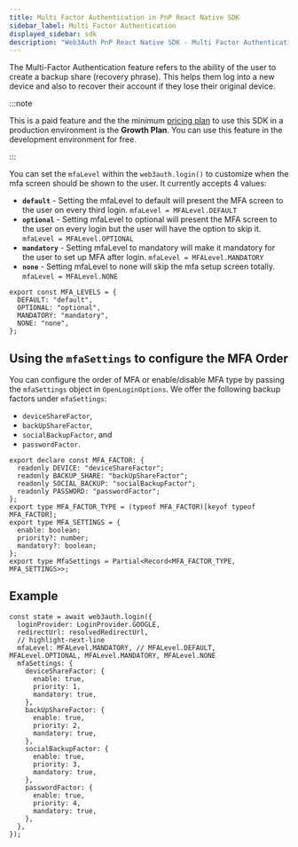 ```yaml
---
title: Multi Factor Authentication in PnP React Native SDK
sidebar_label: Multi Factor Authentication
displayed_sidebar: sdk
description: "Web3Auth PnP React Native SDK - Multi Factor Authentication | Documentation - Web3Auth"
---
```


The Multi-Factor Authentication feature refers to the ability of the user to create a backup share (recovery phrase). This helps them log into a new
device and also to recover their account if they lose their original device.

:::note

This is a paid feature and the the minimum [pricing plan](https://web3auth.io/pricing.html) to use this SDK in a production environment is the
**Growth Plan**. You can use this feature in the development environment for free.

:::

You can set the `mfaLevel` within the `web3auth.login()` to customize when the mfa screen should be shown to the user. It currently accepts 4 values:

- **`default`** - Setting the mfaLevel to default will present the MFA screen to the user on every third login. `mfaLevel = MFALevel.DEFAULT`
- **`optional`** - Setting mfaLevel to optional will present the MFA screen to the user on every login but the user will have the option to skip it.
  `mfaLevel = MFALevel.OPTIONAL`
- **`mandatory`** - Setting mfaLevel to mandatory will make it mandatory for the user to set up MFA after login. `mfaLevel = MFALevel.MANDATORY`
- **`none`** - Setting mfaLevel to none will skip the mfa setup screen totally. `mfaLevel = MFALevel.NONE`

```tsx
export const MFA_LEVELS = {
  DEFAULT: "default",
  OPTIONAL: "optional",
  MANDATORY: "mandatory",
  NONE: "none",
};
```

## Using the `mfaSettings` to configure the MFA Order

You can configure the order of MFA or enable/disable MFA type by passing the `mfaSettings` object in `OpenLoginOptions`. We offer the following backup
factors under `mfaSettings`:

- `deviceShareFactor`,
- `backUpShareFactor`,
- `socialBackupFactor`, and
- `passwordFactor`.

```tsx
export declare const MFA_FACTOR: {
  readonly DEVICE: "deviceShareFactor";
  readonly BACKUP_SHARE: "backUpShareFactor";
  readonly SOCIAL_BACKUP: "socialBackupFactor";
  readonly PASSWORD: "passwordFactor";
};
export type MFA_FACTOR_TYPE = (typeof MFA_FACTOR)[keyof typeof MFA_FACTOR];
export type MFA_SETTINGS = {
  enable: boolean;
  priority?: number;
  mandatory?: boolean;
};
export type MfaSettings = Partial<Record<MFA_FACTOR_TYPE, MFA_SETTINGS>>;
```

## Example

```tsx
const state = await web3auth.login({
  loginProvider: LoginProvider.GOOGLE,
  redirectUrl: resolvedRedirectUrl,
  // highlight-next-line
  mfaLevel: MFALevel.MANDATORY, // MFALevel.DEFAULT, MFALevel.OPTIONAL, MFALevel.MANDATORY, MFALevel.NONE
  mfaSettings: {
    deviceShareFactor: {
      enable: true,
      priority: 1,
      mandatory: true,
    },
    backUpShareFactor: {
      enable: true,
      priority: 2,
      mandatory: true,
    },
    socialBackupFactor: {
      enable: true,
      priority: 3,
      mandatory: true,
    },
    passwordFactor: {
      enable: true,
      priority: 4,
      mandatory: true,
    },
  },
});
```
